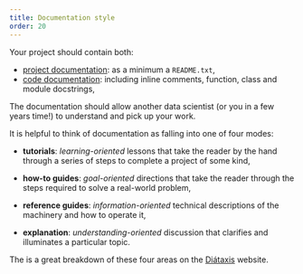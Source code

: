 ```yaml
---
title: Documentation style
order: 20
---
```


Your project should contain both:

- [project documentation](https://best-practice-and-impact.github.io/qa-of-code-guidance/project_documentation.html): as a minimum a `README.txt`,
- [code documentation](https://best-practice-and-impact.github.io/qa-of-code-guidance/code_documentation.html): including inline comments, function, class and module docstrings,

The documentation should allow another data scientist (or you in a few years time!) to understand and pick up your work.

It is helpful to think of documentation as falling into one of four modes:

- **tutorials**: _learning-oriented_ lessons that take the reader by the hand through a series of steps to complete a project of some kind,

- **how-to guides**: _goal-oriented_ directions that take the reader through the steps required to solve a real-world problem,

- **reference guides**: _information-oriented_ technical descriptions of the machinery and how to operate it,

- **explanation**: _understanding-oriented_ discussion that clarifies and illuminates a particular topic.

The is a great breakdown of these four areas on the [Diátaxis](https://diataxis.fr/) website.
